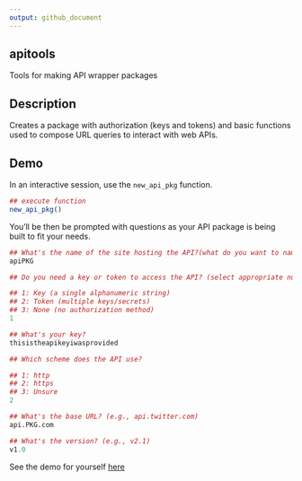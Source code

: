 ```yaml
---
output: github_document
---
```


## apitools
Tools for making API wrapper packages

## Description
Creates a package with authorization (keys and tokens) and basic functions used to compose URL queries to interact with web APIs.

## Demo

In an interactive session, use the `new_api_pkg` function.

```r
## execute function
new_api_pkg()
```

You'll be then be prompted with questions as your API package is being built to fit your needs.

```r
## What's the name of the site hosting the API?(what do you want to name the package?)
apiPKG

## Do you need a key or token to access the API? (select appropriate number)

## 1: Key (a single alphanumeric string)
## 2: Token (multiple keys/secrets)
## 3: None (no authorization method)
1

## What's your key?
thisistheapikeyiwasprovided

## Which scheme does the API use?

## 1: http
## 2: https
## 3: Unsure
2

## What's the base URL? (e.g., api.twitter.com)
api.PKG.com

## What's the version? (e.g., v2.1)
v1.0
```

See the demo for yourself [here](apiPKG)
